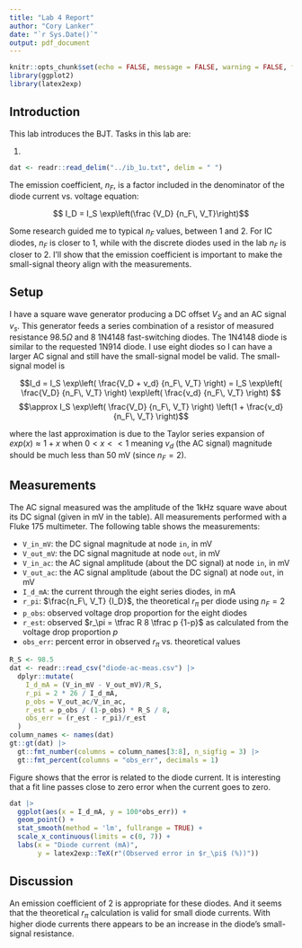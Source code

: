 ```yaml
---
title: "Lab 4 Report"
author: "Cory Lanker"
date: "`r Sys.Date()`"
output: pdf_document
---
```


```r
knitr::opts_chunk$set(echo = FALSE, message = FALSE, warning = FALSE, fig.height = 3.25, fig.width = 6.5, fig.align = 'center')
library(ggplot2)
library(latex2exp)
```

<!--
See Figure \ref{fig:p3mod} below.

![Figure caption.](p3mod.pdf){#fig:p3mod width=600 height=300}
-->

## Introduction

This lab introduces the BJT. Tasks in this lab are:

1. 


```r
dat <- readr::read_delim("../ib_1u.txt", delim = " ")
```

The emission coefficient, $n_F$, is a factor included in the
denominator of the diode current vs. voltage equation:

$$ I_D = I_S \exp\left(\frac {V_D} {n_F\, V_T}\right)$$

Some research guided me to typical $n_F$ values, between 1 and 2. 
For IC diodes, $n_F$ is closer to 1, while
with the discrete diodes used in the lab $n_F$ is closer to 2.
I'll show that the emission coefficient is important to make
the small-signal theory align with the measurements.

## Setup

I have a square wave generator producing a DC offset $V_{S}$ and
an AC signal $v_s$. This generator feeds a series combination
of a resistor of measured resistance $98.5 \Omega$ and 8 1N4148
fast-switching diodes. The 1N4148 diode is similar to the requested
1N914 diode. I use eight diodes so I can have a larger AC
signal and still have the small-signal model be valid.
The small-signal model is

$$I_d = I_S \exp\left( \frac{V_D + v_d} {n_F\, V_T} \right)
= I_S \exp\left( \frac{V_D} {n_F\, V_T} \right)
\exp\left( \frac{v_d} {n_F\, V_T} \right)
$$
$$\approx
I_S \exp\left( \frac{V_D} {n_F\, V_T} \right)
\left(1 + \frac{v_d} {n_F\, V_T} \right)$$

where the last approximation is due to the Taylor series expansion
of $exp(x) \approx 1 + x$ when $0 < x << 1$ meaning $v_d$ (the AC signal) magnitude should be much less than 50 mV (since $n_F=2$).

## Measurements

The AC signal measured was the amplitude of the 1kHz square wave about its
DC signal (given in mV in the table). All measurements performed with a
Fluke 175 multimeter. The following table shows the
measurements:

* `V_in_mV`: the DC signal magnitude at node `in`, in mV
* `V_out_mV`: the DC signal magnitude at node `out`, in mV
* `V_in_ac`: the AC signal amplitude (about the DC signal) at node `in`, in mV
* `V_out_ac`: the AC signal amplitude (about the DC signal) at node `out`, in mV
* `I_d_mA`: the current through the eight series diodes, in mA
* `r_pi`: $\frac{n_F\, V_T} {I_D}$, the theoretical $r_\pi$ per diode using $n_F = 2$
* `p_obs`: observed voltage drop proportion for the eight diodes
* `r_est`: observed $r_\pi = \tfrac R 8 \tfrac p {1-p}$ as calculated from the voltage drop proportion $p$
* `obs_err`: percent error in observed $r_\pi$ vs. theoretical values

```r
R_S <- 98.5
dat <- readr::read_csv("diode-ac-meas.csv") |>
  dplyr::mutate(
    I_d_mA = (V_in_mV - V_out_mV)/R_S,
    r_pi = 2 * 26 / I_d_mA,
    p_obs = V_out_ac/V_in_ac,
    r_est = p_obs / (1-p_obs) * R_S / 8,
    obs_err = (r_est - r_pi)/r_est
  )
column_names <- names(dat)
gt::gt(dat) |> 
  gt::fmt_number(columns = column_names[3:8], n_sigfig = 3) |>
  gt::fmt_percent(columns = "obs_err", decimals = 1)
```

Figure \ref{fig:plot} shows that the error is related to the diode current.
It is interesting that a fit line passes close to zero error when the current
goes to zero.

```r
dat |>
  ggplot(aes(x = I_d_mA, y = 100*obs_err)) +
  geom_point() +
  stat_smooth(method = 'lm', fullrange = TRUE) +
  scale_x_continuous(limits = c(0, 7)) +
  labs(x = "Diode current (mA)",
       y = latex2exp::TeX(r"(Observed error in $r_\pi$ (%))"))
```

## Discussion

An emission coefficient of 2 is appropriate for these diodes.
And it seems that the theoretical $r_\pi$ calculation is
valid for small diode currents. With higher diode currents
there appears to be an increase in the diode's small-signal resistance.



